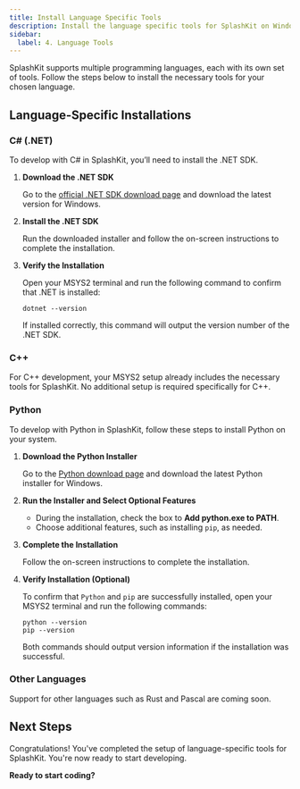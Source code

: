 ```yaml
---
title: Install Language Specific Tools
description: Install the language specific tools for SplashKit on Windows (MSYS2).
sidebar:
  label: 4. Language Tools
---
```



SplashKit supports multiple programming languages, each with its own set of tools. Follow the steps below to install the necessary tools for your chosen language.

## Language-Specific Installations

### C# (.NET)

To develop with C# in SplashKit, you’ll need to install the .NET SDK.

<Steps>

1. **Download the .NET SDK**  

   Go to the [official .NET SDK download page](https://dotnet.microsoft.com/download) and download the latest version for Windows.

2. **Install the .NET SDK**  

   Run the downloaded installer and follow the on-screen instructions to complete the installation.

3. **Verify the Installation**

   Open your MSYS2 terminal and run the following command to confirm that .NET is installed:

    ```shell
    dotnet --version
    ```

   If installed correctly, this command will output the version number of the .NET SDK.

</Steps>

### C++

For C++ development, your MSYS2 setup already includes the necessary tools for SplashKit. No additional setup is required specifically for C++.

### Python

To develop with Python in SplashKit, follow these steps to install Python on your system.

<Steps>

1. **Download the Python Installer**

   Go to the [Python download page](https://www.python.org/downloads/windows/) and download the latest Python installer for Windows.

2. **Run the Installer and Select Optional Features**  

   - During the installation, check the box to **Add python.exe to PATH**.
   - Choose additional features, such as installing `pip`, as needed.

3. **Complete the Installation**  

   Follow the on-screen instructions to complete the installation.

4. **Verify Installation (Optional)**  

    To confirm that `Python` and `pip` are successfully installed, open your MSYS2 terminal and run the following commands:

    ```shell
    python --version
    pip --version
    ```

   Both commands should output version information if the installation was successful.

</Steps>

### Other Languages

Support for other languages such as Rust and Pascal are coming soon.

## Next Steps

Congratulations! You've completed the setup of language-specific tools for SplashKit. You're now ready to start developing.

**Ready to start coding?**  

